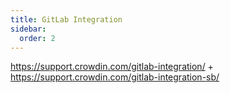 ```yaml
---
title: GitLab Integration
sidebar:
  order: 2
---
```


https://support.crowdin.com/gitlab-integration/ + https://support.crowdin.com/gitlab-integration-sb/
